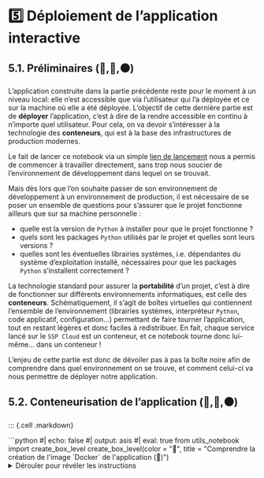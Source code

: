 # 5️⃣ Déploiement de l'application interactive

## 5.1. Préliminaires (🔵,🔴,⚫)

L'application construite dans la partie précédente reste pour le moment à un niveau local: elle n'est accessible que via l'utilisateur qui l'a déployée et ce sur la machine où elle a été déployée. L'objectif de cette dernière partie est de **déployer** l'application, c'est à dire de la rendre accessible en continu à n'importe quel utilisateur. Pour cela, on va devoir s'intéresser à la technologie des **conteneurs**, qui est à la base des infrastructures de production modernes.

Le fait de lancer ce notebook via un simple [lien de lancement](LIEN A METTRE) nous a permis de commencer à travailler directement, sans trop nous soucier de l'environnement de développement dans lequel on se trouvait.

Mais dès lors que l'on souhaite passer de son environnement de développement à un environnement de production, il est nécessaire de se poser un ensemble de questions pour s'assurer que le projet fonctionne ailleurs que sur sa machine personnelle :

- quelle est la version de `Python` à installer pour que le projet fonctionne ?
- quels sont les packages `Python` utilisés par le projet et quelles sont leurs versions ?
- quelles sont les éventuelles librairies systèmes, i.e. dépendantes du système d'exploitation installé, nécessaires pour que les packages `Python` s'installent correctement ?

La technologie standard pour assurer la **portabilité** d'un projet, c'est à dire de fonctionner sur différents environnements informatiques, est celle des **conteneurs**. Schématiquement, il s'agit de boîtes virtuelles qui contiennent l'ensemble de l’environnement (librairies systèmes, interpréteur `Python`, code applicatif, configuration...) permettant de faire tourner l’application, tout en restant légères et donc faciles à redistribuer. En fait, chaque service lancé sur le `SSP Cloud` est un conteneur, et ce notebook tourne donc lui-même... dans un conteneur !

L'enjeu de cette partie est donc de dévoiler pas à pas la boîte noire afin de comprendre dans quel environnement on se trouve, et comment celui-ci va nous permettre de déployer notre application.

## 5.2. Conteneurisation de l'application (🔵,🔴,⚫)

::: {.cell .markdown}
<!----- boite 🔵 ----->

```{=html}
```python
#| echo: false
#| output: asis
#| eval: true
from utils_notebook import create_box_level
create_box_level(color = "🔵", title = "Comprendre la création de l'image `Docker` de l'application (🔵)")
```
<details>
<summary>Dérouler pour révéler les instructions</summary>
```

Le projet contient à la racine un fichier `Dockerfile`. Il s'agit de la "recette" de construction de l'image `Docker` de l'application, i.e. qui spécifie l'environnement nécessaire à son bon fonctionnement.

En vous inspirant de la [documentation Streamlit](https://docs.streamlit.io/knowledge-base/tutorials/deploy/docker#create-a-dockerfile) (en Anglais) ou bien de cette [page de cours](https://ensae-reproductibilite.github.io/website/chapters/portability.html#dockerfile), essayez de comprendre pas à pas les étapes de construction de l'image `Docker` de l'application.

```{=html}
</details>
</div>
```

<!----- end 🔵 ----->
:::

::: {.cell .markdown}
<!----- boite 🔴, ⚫ ----->

```{=html}
```python
#| echo: false
#| output: asis
#| eval: true
from utils_notebook import create_box_level
create_box_level(color = "grey", title = "Créer le `Dockerfile` de l'application (🔴, ⚫)")
```
<details>
<summary>Dérouler pour révéler les instructions</summary>
```

Une image `Docker` est construite à partir d'un fichier spécifique généralement placé à la racine du projet, le `Dockerfile`. Sans regarder le `Dockerfile` existant dans le projet, et en vous inspirant de la [documentation Streamlit](https://docs.streamlit.io/knowledge-base/tutorials/deploy/docker#create-a-dockerfile) (en Anglais), essayez de construire le `Dockerfile` pertinent pour l'application, puis comparez votre solution à l'existant.

Quelques consignes supplémentaires :

- on utilisera comme image de base `inseefrlab/onyxia-jupyter-python:py3.10.9`
- on se mettra en utilisateur *root* via l'[instruction USER](https://docs.docker.com/engine/reference/builder/#user)
- on aura besoin d'installer les librairies système suivantes via `apt-get` : `ffmpeg, libsm6, libxext6, libzbar0`
- on copiera tous les fichiers du projet local sur l'image `Docker` à l'aide de l'[instruction COPY](https://docs.docker.com/engine/reference/builder/#copy)
- on fera tourner l'application sur le port `8000` du conteneur (qu'il faudra donc prendre soin d'exposer)
- on ne fera pas de `HEALTHCHECK`

```{=html}
</details>
</div>
```

<!----- end 🔴, ⚫ ----->
:::

::: {.cell .markdown}
<!----- boite ⚫ ----->

```{=html}
```python
#| echo: false
#| output: asis
#| eval: true
from utils_notebook import create_box_level
create_box_level(color = "⚫", title = "Construire l'image `Docker` de l'application par intégration continue (⚫)")
```
<details>
<summary>Dérouler pour révéler les instructions</summary>
```

Une fois le `Dockerfile` construit (du moins sa première version), on va l'utiliser pour construire une image `Docker` (la "boîte" virtuelle) et mettre celle-ci sur un registre (répertoire d'images) afin que celle-ci puisse être réutilisée dans un autre environnement que celui où on l'a développée.

On pourrait faire cela "à la main" en ligne de commandes (cf. [documentation Docker](https://docs.docker.com/get-started/02_our_app/)), mais on va plutôt automatiser le processus en passant par un *pipeline* (série d'étapes) d'intégration continue.

Ainsi, à chaque mise à jour du code source de l'application (nouvelles fonctionnalités, correction de bugs, etc.), notre image sera automatiquement mise à jour.

Les étapes à suivre sont les suivantes :

- si nécessaire, créer un compte personnel sur [GitHub](https://github.com) et sur le [DockerHub](https://hub.docker.com/) (registre d'images open-source)
- bien s'assurer que le `Dockerfile` obtenu à l'étape précédente est identique à celui existant dans le projet
- [forker](https://docs.github.com/fr/get-started/quickstart/fork-a-repo) le [dépôt du projet](https://github.com/InseeFrLab/funathon2023_sujet4) afin de l'avoir dans votre espace personnel sur `GitHub`
- [cloner](https://docs.github.com/fr/repositories/creating-and-managing-repositories/cloning-a-repository) le dépôt forké (i.e. de la forme `votre_nom_utilisateur_gh/funathon2023_sujet4`) via un terminal
- créer un nouveau dépôt public sur le `DockerHub`
- créer les secrets `DOCKERHUB_USERNAME` et `DOCKERHUB_TOKEN` (cf. [documentation Docker](https://docs.docker.com/build/ci/github-actions/#step-one-create-the-repository)), nécessaires pour que le CI `GitHub` puisse pousser une image sur le `DockerHub`
- ajuster le fichier d'intégration continue (`.github/workflows/docker.yaml`) pour que le dépôt sur lequel est envoyé l'image ne soit plus `inseefrlab/funathon2023_sujet4` mais `votre_nom_utilisateur_dh/funathon2023_sujet4`
- *commit*/*push* les changements sur `GitHub`
- si tout s'est bien passé, une action devrait se lancer (cf. onglet `Actions` du dépôt) afin de construire l'image et de l'envoyer sur le `DockerHub`
- si l'action s'est bien déroulée (flèche verte), aller vérifier que l'image est bien disponible dans votre espace sur le `DockerHub`

```{=html}
</details>
</div>
```

<!----- end ⚫ ----->
:::



## 5.3. Déploiement sur le `SSP Cloud`

Maintenant que l'image de notre application est disponible sur le `DockerHub`, elle peut à présent être récupérée (*pull*) et déployée sur n'importe quel environnement. Dans notre cas, on va la déployer sur un cluster `Kubernetes`, l'infrastructure sous-jacente du `SSP Cloud`. Le fonctionnement de `Kubernetes` est assez technique, mais l'on pourra s'abstraire de certaines parties selon le niveau de difficulté choisi.


::: {.cell .markdown}
<!----- boite 🔴,⚫ ----->

```{=html}
```python
#| echo: false
#| output: asis
#| eval: true
from utils_notebook import create_box_level
create_box_level(color = "grey", title = "Déploiement de l'application à partir du `DockerHub` `InseeFrLab` (🔴,⚫)")
```
<details>
<summary>Dérouler pour révéler les instructions</summary>
```

En amont de ce projet, nous avons construit une image `Docker` fonctionnelle de l'application, disponible sur le `DockerHub` dans l'espace [inseefrlab](https://hub.docker.com/repository/docker/inseefrlab/funathon2023_sujet4). Nous avons également créés dans le répertoire `deployment/` à la racine du projet les trois fichiers standards nécessaires au déploiement d'une application sur `Kubernetes`. 

Afin de déployer l'application, suivre les instructions suivantes :

- inspecter les fichiers `deployment.yml`, `service.yml` et `ingress.yml` et repérer les éléments suivants :
    - où est spécifiée l'image que l'on va déployer. Pour la difficulté ⚫: remplacer l'image actuelle par celle que vous avez construite et envoyée sur le `DockerHub` dans la partie précédente
    - où sont spécifiées les ressources computationnelles que l'on va allouer à l'application
    - où est défini le port que l'on a exposé dans le `Dockerfile`. Pour la difficulté ⚫: si vous n'avez pas exposé l'application sur le port `8000`, modifier cette ligne
    - où est défini le port sur lequel on va exposer l'application sur le cluster `Kubernetes`
    - où est définie l'URL à laquelle on va exposer l'application pour que les utilisateurs puissent s'y connecter. La modifier (à 2 reprises) pour y indiquer une adresse personalisée pour votre déploiement. Seule contrainte : elle doit être de la forme : `*.lab.sspcloud.fr` 
- ouvrir un terminal dans le service `Jupyter`
- se placer dans le projet du funathon : `cd funathon2023_sujet4`
- appliquer les contrats de déploiement : `kubernetes apply -f deployment/`
- vérifier le lancement du conteneur : `watch kubernetes get pods`. Le nom associé devrait être de la forme `funathon2023-sujet4-****-*****`
- une fois que le conteneur est indiqué comme `Running`, entrer dans un navigateur l'URL que vous avez spécifié dans le fichier `ingress.yml`, et vérifier que l'application fonctionne correctement

```{=html}
</details>
</div>
```

<!----- end 🔴,⚫ ----->
:::

Votre application est maintenant déployée, vous pouvez partager cette URL avec n'importe quel utilisateur dans le monde !

## Bonus: le parcours 🟣

Un dernier _challenge_ pour les amateurs de sensations fortes : créer la même application sur un site _web_ statique grâce au _web assembly_ (par exemple grâce à `Observable` et `Quarto`) !

Pour avoir un site web statique, l'identification du code-barre devra être faite en dehors de l'application, par exemple par le moyen d'une API

